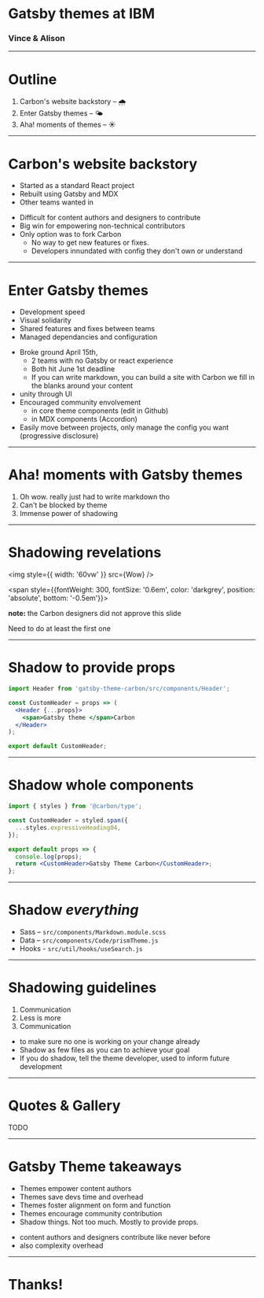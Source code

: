 

# Gatsby themes at IBM

### Vince & Alison

---

# Outline

1. Carbon's website backstory – 🌧️
1. Enter Gatsby themes – 🌤️
1. Aha! moments of themes – ☀️

---

# Carbon's website backstory

- Started as a standard React project
- Rebuilt using Gatsby and MDX
- Other teams wanted in

<Notes>

- Difficult for content authors and designers to contribute
- Big win for empowering non-technical contributors
- Only option was to fork Carbon
  - No way to get new features or fixes.
  - Developers innundated with config they don't own or understand

</Notes>

---

# Enter Gatsby themes

- Development speed
- Visual solidarity
- Shared features and fixes between teams
- Managed dependancies and configuration

<Notes>

- Broke ground April 15th,
  - 2 teams with no Gatsby or react experience
  - Both hit June 1st deadline
  - If you can write markdown, you can build a site with Carbon we fill in the blanks around your content
- unity through UI
- Encouraged community envolvement
  - in core theme components (edit in Github)
  - in MDX components (Accordion)
- Easily move between projects, only manage the config you want (progressive disclosure)

</Notes>

---

# Aha! moments with Gatsby themes

1. Oh wow. really just had to write markdown tho
1. Can't be blocked by theme
1. Immense power of shadowing

---

# Shadowing revelations

<img style={{ width: '60vw' }} src={Wow} />

<span style={{fontWeight: 300, fontSize: '0.6em', color: 'darkgrey', position: 'absolute', bottom: '-0.5em'}}>

**note:** the Carbon designers did not approve this slide

</span>

<Notes>

Need to do at least the first one

</Notes>

---

# Shadow to provide props

```jsx
import Header from 'gatsby-theme-carbon/src/components/Header';

const CustomHeader = props => (
  <Header {...props}>
    <span>Gatsby theme </span>Carbon
  </Header>
);

export default CustomHeader;
```

---

# Shadow whole components

```jsx
import { styles } from '@carbon/type';

const CustomHeader = styled.span({
  ...styles.expressiveHeading04,
});

export default props => {
  console.log(props);
  return <CustomHeader>Gatsby Theme Carbon</CustomHeader>;
};
```

---

# Shadow _everything_

- Sass – `src/components/Markdown.module.scss`
- Data – `src/components/Code/prismTheme.js`
- Hooks - `src/util/hooks/useSearch.js`

---

# Shadowing guidelines

1. Communication
1. Less is more
1. Communication

<Notes>

- to make sure no one is working on your change already
- Shadow as few files as you can to achieve your goal
- If you do shadow, tell the theme developer, used to inform future development

</Notes>

---

# Quotes & Gallery

TODO

---

# Gatsby Theme takeaways

<ul>
  <li>Themes empower content authors</li>
  <Appear>
    <li>Themes save devs time and overhead</li>
    <li>Themes foster alignment on form and function</li>
    <li>Themes encourage community contribution</li>
    <li>Shadow things. Not too much. Mostly to provide props.</li>
  </Appear>
</ul>

<Notes>

- content authors and designers contribute like never before
- also complexity overhead

</Notes>

---

# Thanks!
